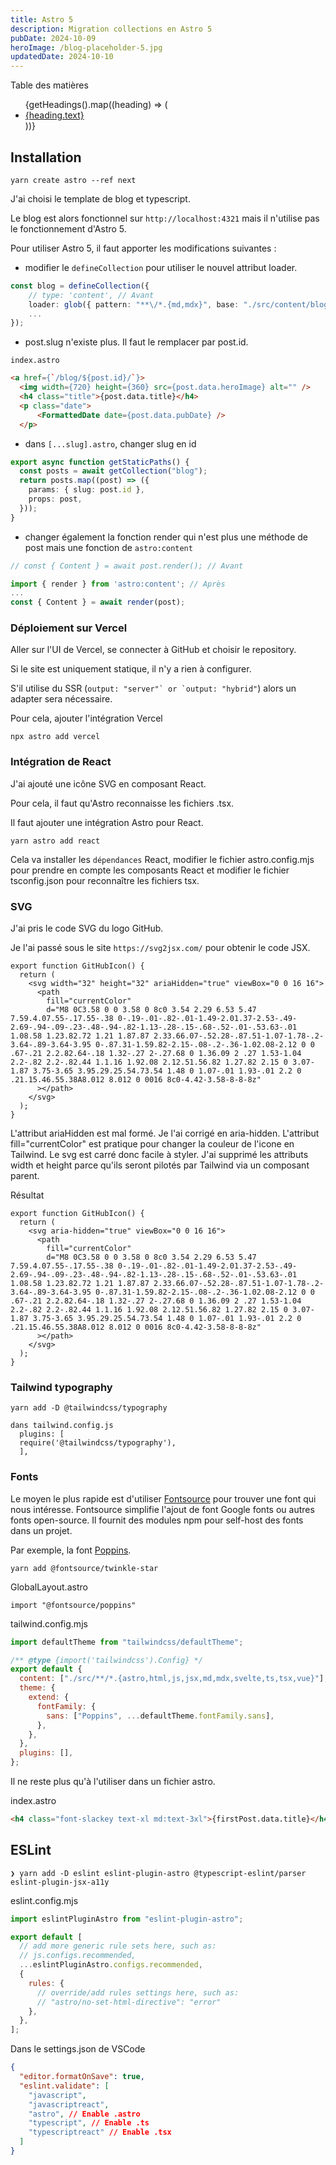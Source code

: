 ```yaml
---
title: Astro 5
description: Migration collections en Astro 5
pubDate: 2024-10-09
heroImage: /blog-placeholder-5.jpg
updatedDate: 2024-10-10
---
```


<div class="text-2xl">Table des matières</div>

<ul>
  {getHeadings().map((heading) => (
    <li>
      <a href={`#${heading.slug}`}>{heading.text}</a>
    </li>
  ))}
</ul>

## Installation

```shell
yarn create astro --ref next
```

J'ai choisi le template de blog et typescript.

Le blog est alors fonctionnel sur `http://localhost:4321` mais il n'utilise pas le fonctionnement d'Astro 5.

Pour utiliser Astro 5, il faut apporter les modifications suivantes :

- modifier le `defineCollection` pour utiliser le nouvel attribut loader.

```ts
const blog = defineCollection({
	// type: 'content', // Avant
	loader: glob({ pattern: "**\/*.{md,mdx}", base: "./src/content/blog" }), // Après
    ...
});
```

- post.slug n'existe plus. Il faut le remplacer par post.id.

`index.astro`

```html
<a href={`/blog/${post.id}/`}>
  <img width={720} height={360} src={post.data.heroImage} alt="" />
  <h4 class="title">{post.data.title}</h4>
  <p class="date">
      <FormattedDate date={post.data.pubDate} />
  </p>
```

- dans `[...slug].astro`, changer slug en id

```ts
export async function getStaticPaths() {
  const posts = await getCollection("blog");
  return posts.map((post) => ({
    params: { slug: post.id },
    props: post,
  }));
}
```

- changer également la fonction render qui n'est plus une méthode de post mais une fonction de `astro:content`

```ts
// const { Content } = await post.render(); // Avant

import { render } from 'astro:content'; // Après
...
const { Content } = await render(post);
```

### Déploiement sur Vercel

Aller sur l'UI de Vercel, se connecter à GitHub et choisir le repository.

Si le site est uniquement statique, il n'y a rien à configurer.

S'il utilise du SSR (``output: "server"` or `output: "hybrid"``) alors un adapter sera nécessaire.

Pour cela, ajouter l'intégration Vercel

```shell
npx astro add vercel
```

### Intégration de React

J'ai ajouté une icône SVG en composant React.

Pour cela, il faut qu'Astro reconnaisse les fichiers .tsx.

Il faut ajouter une intégration Astro pour React.

```shell
yarn astro add react
```

Cela va installer les `dépendances` React, modifier le fichier astro.config.mjs pour prendre en compte les composants React et modifier le fichier tsconfig.json pour reconnaître les fichiers tsx.

### SVG

J'ai pris le code SVG du logo GitHub.

Je l'ai passé sous le site `https://svg2jsx.com/` pour obtenir le code JSX.

```tsx
export function GitHubIcon() {
  return (
    <svg width="32" height="32" ariaHidden="true" viewBox="0 0 16 16">
      <path
        fill="currentColor"
        d="M8 0C3.58 0 0 3.58 0 8c0 3.54 2.29 6.53 5.47 7.59.4.07.55-.17.55-.38 0-.19-.01-.82-.01-1.49-2.01.37-2.53-.49-2.69-.94-.09-.23-.48-.94-.82-1.13-.28-.15-.68-.52-.01-.53.63-.01 1.08.58 1.23.82.72 1.21 1.87.87 2.33.66.07-.52.28-.87.51-1.07-1.78-.2-3.64-.89-3.64-3.95 0-.87.31-1.59.82-2.15-.08-.2-.36-1.02.08-2.12 0 0 .67-.21 2.2.82.64-.18 1.32-.27 2-.27.68 0 1.36.09 2 .27 1.53-1.04 2.2-.82 2.2-.82.44 1.1.16 1.92.08 2.12.51.56.82 1.27.82 2.15 0 3.07-1.87 3.75-3.65 3.95.29.25.54.73.54 1.48 0 1.07-.01 1.93-.01 2.2 0 .21.15.46.55.38A8.012 8.012 0 0016 8c0-4.42-3.58-8-8-8z"
      ></path>
    </svg>
  );
}
```

L'attribut ariaHidden est mal formé. Je l'ai corrigé en aria-hidden.
L'attribut fill="currentColor" est pratique pour changer la couleur de l'icone en Tailwind.
Le svg est carré donc facile à styler.
J'ai supprimé les attributs width et height parce qu'ils seront pilotés par Tailwind via un composant parent.

Résultat

```tsx
export function GitHubIcon() {
  return (
    <svg aria-hidden="true" viewBox="0 0 16 16">
      <path
        fill="currentColor"
        d="M8 0C3.58 0 0 3.58 0 8c0 3.54 2.29 6.53 5.47 7.59.4.07.55-.17.55-.38 0-.19-.01-.82-.01-1.49-2.01.37-2.53-.49-2.69-.94-.09-.23-.48-.94-.82-1.13-.28-.15-.68-.52-.01-.53.63-.01 1.08.58 1.23.82.72 1.21 1.87.87 2.33.66.07-.52.28-.87.51-1.07-1.78-.2-3.64-.89-3.64-3.95 0-.87.31-1.59.82-2.15-.08-.2-.36-1.02.08-2.12 0 0 .67-.21 2.2.82.64-.18 1.32-.27 2-.27.68 0 1.36.09 2 .27 1.53-1.04 2.2-.82 2.2-.82.44 1.1.16 1.92.08 2.12.51.56.82 1.27.82 2.15 0 3.07-1.87 3.75-3.65 3.95.29.25.54.73.54 1.48 0 1.07-.01 1.93-.01 2.2 0 .21.15.46.55.38A8.012 8.012 0 0016 8c0-4.42-3.58-8-8-8z"
      ></path>
    </svg>
  );
}
```

### Tailwind typography

```shell
yarn add -D @tailwindcss/typography

dans tailwind.config.js
  plugins: [
  require('@tailwindcss/typography'),
  ],
```

### Fonts

Le moyen le plus rapide est d'utiliser [Fontsource](https://fontsource.org/) pour trouver une font qui nous intéresse.
Fontsource simplifie l'ajout de font Google fonts ou autres fonts open-source.
Il fournit des modules npm pour self-host des fonts dans un projet.

Par exemple, la font [Poppins](https://fontsource.org/fonts/poppins).

```shell
yarn add @fontsource/twinkle-star
```

GlobalLayout.astro

```astro
import "@fontsource/poppins"
```

tailwind.config.mjs

```js
import defaultTheme from "tailwindcss/defaultTheme";

/** @type {import('tailwindcss').Config} */
export default {
  content: ["./src/**/*.{astro,html,js,jsx,md,mdx,svelte,ts,tsx,vue}"],
  theme: {
    extend: {
      fontFamily: {
        sans: ["Poppins", ...defaultTheme.fontFamily.sans],
      },
    },
  },
  plugins: [],
};
```

Il ne reste plus qu'à l'utiliser dans un fichier astro.

index.astro

```html
<h4 class="font-slackey text-xl md:text-3xl">{firstPost.data.title}</h4>
```

## ESLint

```shell
❯ yarn add -D eslint eslint-plugin-astro @typescript-eslint/parser eslint-plugin-jsx-a11y
```

eslint.config.mjs

```js
import eslintPluginAstro from "eslint-plugin-astro";

export default [
  // add more generic rule sets here, such as:
  // js.configs.recommended,
  ...eslintPluginAstro.configs.recommended,
  {
    rules: {
      // override/add rules settings here, such as:
      // "astro/no-set-html-directive": "error"
    },
  },
];
```

Dans le settings.json de VSCode

```json
{
  "editor.formatOnSave": true,
  "eslint.validate": [
    "javascript",
    "javascriptreact",
    "astro", // Enable .astro
    "typescript", // Enable .ts
    "typescriptreact" // Enable .tsx
  ]
}
```
